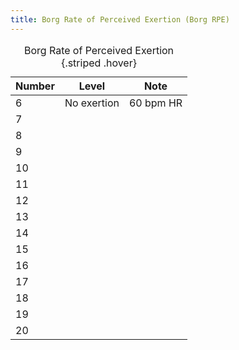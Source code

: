 ```yaml
---
title: Borg Rate of Perceived Exertion (Borg RPE)
---
```



| Number | Level | Note |
|-|-----|-----|
| 6 | No exertion | 60 bpm HR |
| 7 | | |
| 8 | | |
| 9 | | | 
| 10 | | |
| 11 | | |
| 12 |||
| 13 |||
| 14 |||
| 15 |||
| 16 |||
| 17 |||
| 18 |||
| 19 |||
| 20 |||
: Borg Rate of Perceived Exertion {.striped .hover}